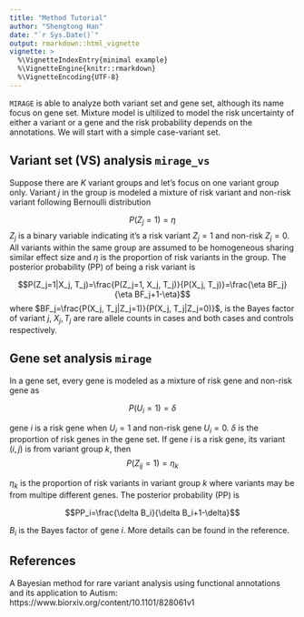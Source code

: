 ```yaml
---
title: "Method Tutorial"
author: "Shengtong Han"
date: "`r Sys.Date()`"
output: rmarkdown::html_vignette
vignette: >
  %\VignetteIndexEntry{minimal example}
  %\VignetteEngine{knitr::rmarkdown}
  %\VignetteEncoding{UTF-8}
---
```


`MIRAGE`  is able to analyze both variant set and gene set, although its name focus on gene set. Mixture model is ultilized to model the risk uncertainty of either a variant or a gene and the risk probability depends on the annotations. We will start with a simple case-variant set.     

## Variant set (VS) analysis `mirage_vs`
Suppose there are $K$ variant groups and let's focus on one variant group only. Variant $j$ in the group is modeled a mixture of risk variant and non-risk variant following Bernoulli distribution 

$$P(Z_j=1)=\eta$$
$Z_j$ is a binary variable indicating it's a risk variant $Z_j=1$ and non-risk $Z_j=0$. All variants within the same group are assumed to be homogeneous sharing similar effect size and $\eta$ is the proportion of risk variants in the group.  The posterior probability (PP) of being a risk variant is 

$$P(Z_j=1|X_j, T_j)=\frac{P(Z_j=1, X_j, T_j)}{P(X_j, T_j)}=\frac{\eta BF_j}{\eta BF_j+1-\eta}$$
where $BF_j=\frac{P(X_j, T_j|Z_j=1)}{P(X_j, T_j|Z_j=0)}$, is the Bayes factor of variant $j$, $X_j, T_j$ are rare allele counts in cases and both cases and controls respectively. 

## Gene set analysis `mirage` 

In a gene set, every gene is modeled as a mixture of risk gene and non-risk gene as 

$$P(U_i=1)=\delta$$

gene $i$ is a risk gene when $U_i=1$ and non-risk gene $U_i=0$. $\delta$ is the proportion of risk genes in the gene set.  If gene $i$ is a risk gene, its variant $(i,j)$ is from variant group $k$, then 
$$P(Z_{ij}=1)=\eta_k$$

$\eta_k$ is the proportion of risk variants in variant group $k$ where variants may be from multipe different genes. The posterior probability (PP) is 

$$PP_i=\frac{\delta B_i}{\delta B_i+1-\delta}$$

$B_i$ is the Bayes factor of gene $i$. More details can be found in the reference. 


## References 

A Bayesian method for rare variant analysis using functional annotations and its application to Autism: https://www.biorxiv.org/content/10.1101/828061v1



























